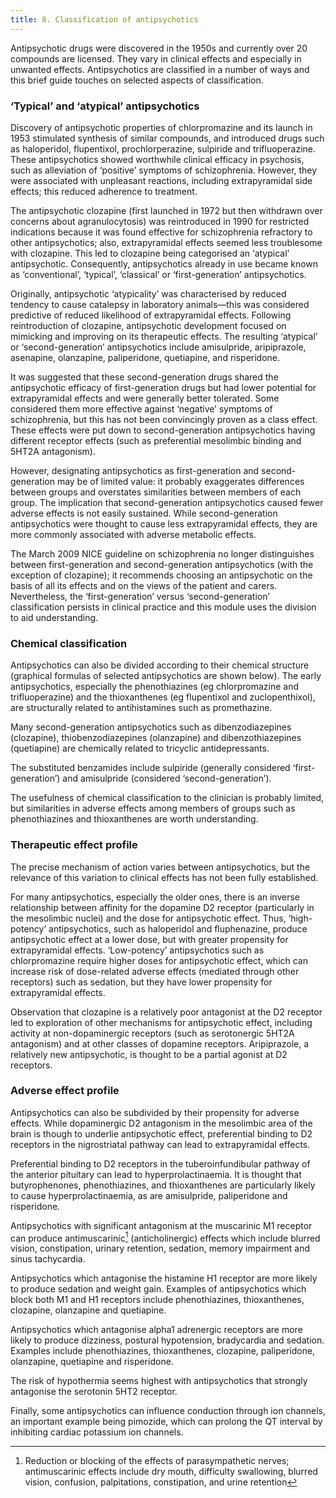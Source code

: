 ```yaml
---
title: 8. Classification of antipsychotics
---
```



Antipsychotic drugs were discovered in the 1950s and currently over 20 compounds are licensed. They vary in clinical effects and especially in unwanted effects. Antipsychotics are classified in a number of ways and this brief guide touches on selected aspects of classification.

### ‘Typical’ and ‘atypical’ antipsychotics

Discovery of antipsychotic properties of chlorpromazine and its launch in 1953 stimulated synthesis of similar compounds, and introduced drugs such as haloperidol, flupentixol, prochlorperazine, sulpiride and trifluoperazine. These antipsychotics showed worthwhile clinical efficacy in psychosis, such as alleviation of ‘positive’ symptoms of schizophrenia. However, they were associated with unpleasant reactions, including extrapyramidal side effects; this reduced adherence to treatment.

The antipsychotic clozapine (first launched in 1972 but then withdrawn over concerns about agranulocytosis) was reintroduced in 1990 for restricted indications because it was found effective for schizophrenia refractory to other antipsychotics; also, extrapyramidal effects seemed less troublesome with clozapine. This led to clozapine being categorised an ‘atypical’ antipsychotic. Consequently, antipsychotics already in use became known as ‘conventional’, ‘typical’, ‘classical’ or ‘first-generation’ antipsychotics.

Originally, antipsychotic ‘atypicality’ was characterised by reduced tendency to cause catalepsy in laboratory animals—this was considered predictive of reduced likelihood of extrapyramidal effects. Following reintroduction of clozapine, antipsychotic development focused on mimicking and improving on its therapeutic effects. The resulting ‘atypical’ or ‘second-generation’ antipsychotics include amisulpride, aripiprazole, asenapine, olanzapine, paliperidone, quetiapine, and risperidone.

It was suggested that these second-generation drugs shared the antipsychotic efficacy of first-generation drugs but had lower potential for extrapyramidal effects and were generally better tolerated. Some considered them more effective against ‘negative’ symptoms of schizophrenia, but this has not been convincingly proven as a class effect. These effects were put down to second-generation antipsychotics having different receptor effects (such as preferential mesolimbic binding and 5HT2A antagonism).

However, designating antipsychotics as first-generation and second-generation may be of limited value: it probably exaggerates differences between groups and overstates similarities between members of each group. The implication that second-generation antipsychotics caused fewer adverse effects is not easily sustained. While second-generation antipsychotics were thought to cause less extrapyramidal effects, they are more commonly associated with adverse metabolic effects.

The March 2009 NICE guideline on schizophrenia no longer distinguishes between first-generation and second-generation antipsychotics (with the exception of clozapine); it recommends choosing an antipsychotic on the basis of all its effects and on the views of the patient and carers. Nevertheless, the ‘first-generation’ versus ‘second-generation’ classification persists in clinical practice and this module uses the division to aid understanding.

### Chemical classification

Antipsychotics can also be divided according to their chemical structure (graphical formulas of selected antipsychotics are shown below). The early antipsychotics, especially the phenothiazines (eg chlorpromazine and trifluoperazine) and the thioxanthenes (eg flupentixol and zuclopenthixol), are structurally related to antihistamines such as promethazine.

Many second-generation antipsychotics such as dibenzodiazepines (clozapine), thiobenzodiazepines (olanzapine) and dibenzothiazepines (quetiapine) are chemically related to tricyclic antidepressants.

The substituted benzamides include sulpiride (generally considered ‘first-generation’) and amisulpride (considered ‘second-generation’).

The usefulness of chemical classification to the clinician is probably limited, but similarities in adverse effects among members of groups such as phenothiazines and thioxanthenes are worth understanding.

### Therapeutic effect profile

The precise mechanism of action varies between antipsychotics, but the relevance of this variation to clinical effects has not been fully established.

For many antipsychotics, especially the older ones, there is an inverse relationship between affinity for the dopamine D2 receptor (particularly in the mesolimbic nuclei) and the dose for antipsychotic effect. Thus, ‘high-potency’ antipsychotics, such as haloperidol and fluphenazine, produce antipsychotic effect at a lower dose, but with greater propensity for extrapyramidal effects. ‘Low-potency’ antipsychotics such as chlorpromazine require higher doses for antipsychotic effect, which can increase risk of dose-related adverse effects (mediated through other receptors) such as sedation, but they have lower propensity for extrapyramidal effects.

Observation that clozapine is a relatively poor antagonist at the D2 receptor led to exploration of other mechanisms for antipsychotic effect, including activity at non-dopaminergic receptors (such as serotonergic 5HT2A antagonism) and at other classes of dopamine receptors. Aripiprazole, a relatively new antipsychotic, is thought to be a partial agonist at D2 receptors.

### Adverse effect profile

Antipsychotics can also be subdivided by their propensity for adverse effects. While dopaminergic D2 antagonism in the mesolimbic area of the brain is though to underlie antipsychotic effect, preferential binding to D2 receptors in the nigrostriatal pathway can lead to extrapyramidal effects.

Preferential binding to D2 receptors in the tuberoinfundibular pathway of the anterior pituitary can lead to hyperprolactinaemia. It is thought that butyrophenones, phenothiazines, and thioxanthenes are particularly likely to cause hyperprolactinaemia, as are amisulpride, paliperidone and risperidone.

Antipsychotics with significant antagonism at the muscarinic M1 receptor can produce antimuscarinic[^1] (anticholinergic) effects which include blurred vision, constipation, urinary retention, sedation, memory impairment and sinus tachycardia.

Antipsychotics which antagonise the histamine H1 receptor are more likely to produce sedation and weight gain. Examples of antipsychotics which block both M1 and H1 receptors include phenothiazines, thioxanthenes, clozapine, olanzapine and quetiapine.

Antipsychotics which antagonise alpha1 adrenergic receptors are more likely to produce dizziness, postural hypotension, bradycardia and sedation. Examples include phenothiazines, thioxanthenes, clozapine, paliperidone, olanzapine, quetiapine and risperidone.

The risk of hypothermia seems highest with antipsychotics that strongly antagonise the serotonin 5HT2 receptor.

Finally, some antipsychotics can influence conduction through ion channels, an important example being pimozide, which can prolong the QT interval by inhibiting cardiac potassium ion channels.



[^1]: Reduction or blocking of the effects of parasympathetic nerves; antimuscarinic effects include dry mouth, difficulty swallowing, blurred vision, confusion, palpitations, constipation, and urine retention
